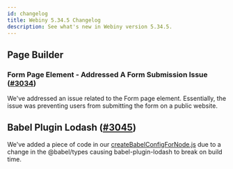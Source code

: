 ```yaml
---
id: changelog
title: Webiny 5.34.5 Changelog
description: See what's new in Webiny version 5.34.5.
---
```


## Page Builder

### Form Page Element - Addressed A Form Submission Issue ([#3034](https://github.com/webiny/webiny-js/pull/3034))

We've addressed an issue related to the Form page element. Essentially, the issue was preventing users from submitting the form on a public website.

## Babel Plugin Lodash ([#3045](https://github.com/webiny/webiny-js/pull/3045))

We've added a piece of code in our [createBabelConfigForNode.js](https://github.com/webiny/webiny-js/blob/20c3b650e48b756e98ed74f75a9e41919e8afed2/packages/project-utils/packages/createBabelConfigForNode.js) due to a change in the @babel/types causing babel-plugin-lodash to break on build time.
